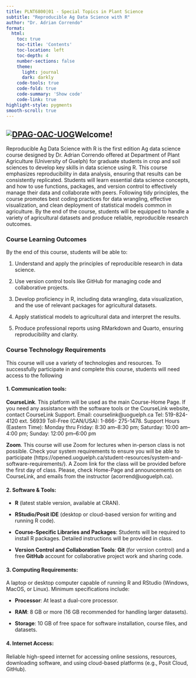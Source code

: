 ```yaml
---
title: PLNT6800|01 - Special Topics in Plant Science
subtitle: "Reproducible Ag Data Science with R"
author: "Dr. Adrian Correndo"
format: 
  html:
    toc: true
    toc-title: 'Contents'
    toc-location: left
    toc-depth: 4
    number-sections: false
    theme:
      light: journal
      dark: darkly
    code-tools: true
    code-fold: true
    code-summary: 'Show code'
    code-link: true
highlight-style: pygments
smooth-scroll: true
---
```


## [![DPAG-OAC-UOG](images/uog.png)](https://www.plant.uoguelph.ca)Welcome!

Reproducible Ag Data Science with R is the first edition Ag data science course designed by Dr. Adrian Correndo offered at Department of Plant Agriculture (University of Guelph) for graduate students in crop and soil sciences to develop key skills in data science using R. This course emphasizes reproducibility in data analysis, ensuring that results can be consistently replicated. Students will learn essential data science concepts, and how to use functions, packages, and version control to effectively manage their data and collaborate with peers. Following tidy principles, the course promotes best coding practices for data wrangling, effective visualization, and clean deployment of statistical models common in agriculture. By the end of the course, students will be equipped to handle a variety of agricultural datasets and produce reliable, reproducible research outcomes.

### Course Learning Outcomes

By the end of this course, students will be able to:

1.  Understand and apply the principles of reproducible research in data science.

2.  Use version control tools like GitHub for managing code and collaborative projects.

3.  Develop proficiency in R, including data wrangling, data visualization, and the use of relevant packages for agricultural datasets.

4.  Apply statistical models to agricultural data and interpret the results.

5.  Produce professional reports using RMarkdown and Quarto, ensuring reproducibility and clarity.

### Course Technology Requirements

This course will use a variety of technologies and resources. To successfully participate in and complete this course, students will need access to the following

#### **1. Communication tools:**

**CourseLink**. This platform will be used as the main Course-Home Page. If you need any assistance with the software tools or the CourseLink website, contact CourseLink Support. Email: courselink\@uoguelph.ca Tel: 519-824-4120 ext. 56939 Toll-Free (CAN/USA): 1-866- 275-1478. Support Hours (Eastern Time): Monday thru Friday: 8:30 am–8:30 pm; Saturday: 10:00 am–4:00 pm; Sunday: 12:00 pm–6:00 pm

**Zoom**. This course will use Zoom for lectures when in-person class is not possible. Check your system requirements to ensure you will be able to participate (https://opened.uoguelph.ca/student-resources/system-and-software-requirements/). A Zoom link for the class will be provided before the first day of class. Please, check Home-Page and announcements on CourseLink, and emails from the instructor (acorrend\@uoguelph.ca).

#### **2. Software & Tools:**

-   **R** (latest stable version, available at CRAN).

-   **RStudio/Posit IDE** (desktop or cloud-based version for writing and running R code).

-   **Course-Specific Libraries and Packages**: Students will be required to install R packages. Detailed instructions will be provided in class.

-   **Version Control and Collaboration Tools**: **Git** (for version control) and a free **GitHub** account for collaborative project work and sharing code.

#### **3. Computing Requirements:**

A laptop or desktop computer capable of running R and RStudio (Windows, MacOS, or Linux). Minimum specifications include:

-   **Processor**: At least a dual-core processor.

-   **RAM**: 8 GB or more (16 GB recommended for handling larger datasets).

-   **Storage**: 10 GB of free space for software installation, course files, and datasets.

#### **4. Internet Access:**

Reliable high-speed internet for accessing online sessions, resources, downloading software, and using cloud-based platforms (e.g., Posit Cloud, GitHub).

### 
